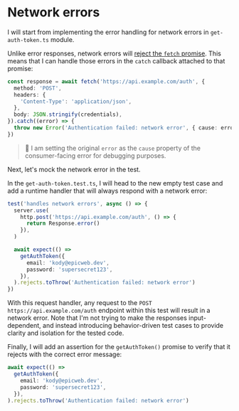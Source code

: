 # Network errors

<EpicVideo url="https://www.epicweb.dev/workshops/mocking-techniques-in-vitest/network/network-errors/solution" />

I will start from implementing the error handling for network errors in `get-auth-token.ts` module.

Unlike error responses, network errors will [reject the `fetch` promise](https://kettanaito.com/blog/why-fetch-promise-doesnt-reject-on-error-responses). This means that I can handle those errors in the `catch` callback attached to that promise:

```ts filename=get-auth-token.test.ts nonumber add=7-9
const response = await fetch('https://api.example.com/auth', {
  method: 'POST',
  headers: {
    'Content-Type': 'application/json',
  },
  body: JSON.stringify(credentials),
}).catch((error) => {
  throw new Error('Authentication failed: network error', { cause: error })
})
```

> :owl: I am setting the original `error` as the `cause` property of the consumer-facing error for debugging purposes.

Next, let's mock the network error in the test.

In the `get-auth-token.test.ts`, I will head to the new empty test case and add a runtime handler that will always respond with a network error:

```ts filename=get-auth-token.test.ts nonumber lines=2-6
test('handles network errors', async () => {
  server.use(
    http.post('https://api.example.com/auth', () => {
      return Response.error()
    }),
  )

  await expect(() =>
    getAuthToken({
      email: 'kody@epicweb.dev',
      password: 'supersecret123',
    }),
  ).rejects.toThrow('Authentication failed: network error')
})
```

With this request handler, any request to the `POST https://api.example.com/auth` endpoint within this test will result in a network error. Note that I'm not trying to make the responses input-dependent, and instead introducing behavior-driven test cases to provide clarity and isolation for the tested code.

Finally, I will add an assertion for the `getAuthToken()` promise to verify that it rejects with the correct error message:

```ts filename=get-auth-token.test.ts nonumber
await expect(() =>
  getAuthToken({
    email: 'kody@epicweb.dev',
    password: 'supersecret123',
  }),
).rejects.toThrow('Authentication failed: network error')
```
